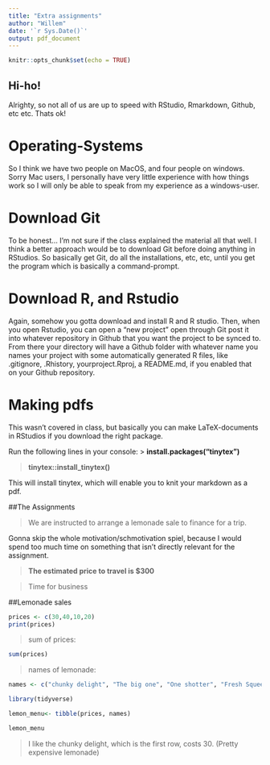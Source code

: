```yaml
---
title: "Extra assignments"
author: "Willem"
date: '`r Sys.Date()`'
output: pdf_document
---
```


```r
knitr::opts_chunk$set(echo = TRUE)
```

## Hi-ho!

Alrighty, so not all of us are up to speed with RStudio, Rmarkdown, Github, etc etc. Thats ok!


# Operating-Systems

So I think we have two people on MacOS, and four people on windows. Sorry Mac users, I personally have very little experience with how things work so I will only be able to speak from my experience as a windows-user. 

# Download Git

To be honest... I'm not sure if the class explained the material all that well. I think a better approach would be to download Git before doing anything in RStudios. So basically get Git, do all the installations, etc, etc, until you get the program which is basically a command-prompt.

# Download R, and Rstudio

Again, somehow you gotta download and install R and R studio. Then, when you open Rstudio, you can open a "new project" open through Git post it into whatever repository in Github that you want the project to be synced to. From there your directory will have a Github folder with whatever name you names your project with some automatically generated R files, like .gitignore, .Rhistory, yourproject.Rproj, a README.md, if you enabled that on your Github repository. 

# Making pdfs

This wasn't covered in class, but basically you can make LaTeX-documents in RStudios if you download the right package.

Run the following lines in your console:
> **install.packages("tinytex")**

> **tinytex::install_tinytex()**

This will install tinytex, which will enable you to knit your markdown as a pdf.

##The Assignments

> We are instructed to arrange a lemonade sale to finance for a trip.

Gonna skip the whole motivation/schmotivation spiel, because I would spend too much time on something that isn't directly relevant for the assignment.

>**The estimated price to travel is $300**

>Time for business

##Lemonade sales
```r
prices <- c(30,40,10,20)
print(prices)
```

>sum of prices:

```r
sum(prices)
```

>names of lemonade:

```r
names <- c("chunky delight", "The big one", "One shotter", "Fresh Squeeze")

library(tidyverse)

lemon_menu<- tibble(prices, names)

lemon_menu
```

>I like the chunky delight, which is the first row, costs 30. (Pretty expensive lemonade)